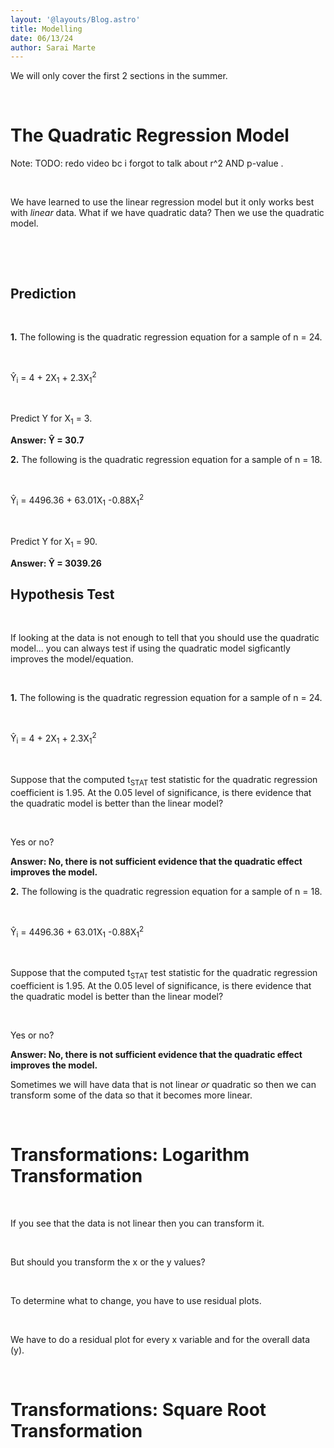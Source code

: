 ```yaml
---
layout: '@layouts/Blog.astro'
title: Modelling 
date: 06/13/24
author: Sarai Marte
---
```



We will only cover the first 2 sections in the summer.

&nbsp;&nbsp;&nbsp;&nbsp;

# The Quadratic Regression Model

Note: TODO: redo video bc i forgot to talk about r^2 AND p-value .

&nbsp;&nbsp;&nbsp;&nbsp;

We have learned to use the linear regression model but it only works best with *linear* data. What if we have quadratic data? Then we use the quadratic model. 

&nbsp;&nbsp;&nbsp;&nbsp;

&nbsp;&nbsp;&nbsp;&nbsp;

## Prediction 

&nbsp;&nbsp;&nbsp;&nbsp;

**1.** The following is the quadratic regression equation for a sample of n = 24.

&nbsp;&nbsp;&nbsp;&nbsp;

Ŷ<sub>i</sub> = 4 + 2X<sub>1</sub> + 2.3X<sub>1</sub><sup>2</sup>

&nbsp;&nbsp;&nbsp;&nbsp;

Predict Y for X<sub>1</sub> = 3. 

<Solution>

**Answer: Ŷ = 30.7**

</Solution>

**2.** The following is the quadratic regression equation for a sample of n = 18.

&nbsp;&nbsp;&nbsp;&nbsp;

Ŷ<sub>i</sub> = 4496.36 + 63.01X<sub>1</sub> -0.88X<sub>1</sub><sup>2</sup>

&nbsp;&nbsp;&nbsp;&nbsp;

Predict Y for X<sub>1</sub> = 90. 

<Solution>

**Answer: Ŷ = 3039.26**

</Solution>

## Hypothesis Test

&nbsp;&nbsp;&nbsp;&nbsp;

If looking at the data is not enough to tell that you should use the quadratic model... you can always test if using the quadratic model sigficantly improves the model/equation.

&nbsp;&nbsp;&nbsp;&nbsp;

**1.** The following is the quadratic regression equation for a sample of n = 24.

&nbsp;&nbsp;&nbsp;&nbsp;

Ŷ<sub>i</sub> = 4 + 2X<sub>1</sub> + 2.3X<sub>1</sub><sup>2</sup>

&nbsp;&nbsp;&nbsp;&nbsp;

Suppose that the computed t<sub>STAT</sub> test statistic for the quadratic regression coefficient is 1.95. At the 0.05 level of significance, is there evidence that the quadratic model is better than the linear model?  

&nbsp;&nbsp;&nbsp;&nbsp;

Yes or no?

<Solution>

**Answer: No, there is not sufficient evidence that the quadratic effect improves the model.**

</Solution>

**2.** The following is the quadratic regression equation for a sample of n = 18.

&nbsp;&nbsp;&nbsp;&nbsp;

Ŷ<sub>i</sub> = 4496.36 + 63.01X<sub>1</sub> -0.88X<sub>1</sub><sup>2</sup>

&nbsp;&nbsp;&nbsp;&nbsp;

Suppose that the computed t<sub>STAT</sub> test statistic for the quadratic regression coefficient is 1.95. At the 0.05 level of significance, is there evidence that the quadratic model is better than the linear model?  

&nbsp;&nbsp;&nbsp;&nbsp;

Yes or no?

<Solution>

**Answer: No, there is not sufficient evidence that the quadratic effect improves the model.**

</Solution>

Sometimes we will have data that is not linear *or* quadratic so then we can transform some of the data so that it becomes more linear. 

&nbsp;&nbsp;&nbsp;&nbsp;

# Transformations: Logarithm Transformation 

&nbsp;&nbsp;&nbsp;&nbsp;

If you see that the data is not linear then you can transform it. 

&nbsp;&nbsp;&nbsp;&nbsp;

But should you transform the x or the y values?

&nbsp;&nbsp;&nbsp;&nbsp;

To determine what to change, you have to use residual plots. 

&nbsp;&nbsp;&nbsp;&nbsp;

We have to do a residual plot for every x variable and for the overall data (y).

&nbsp;&nbsp;&nbsp;&nbsp;

# Transformations: Square Root Transformation 
